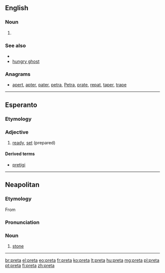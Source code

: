 ==English==

===Noun===
{{en-noun|?}}

# {{rfdef|lang=en}}

===See also===
* {{pedia}}
* [[hungry ghost]]

===Anagrams===
* [[apert#English|apert]], [[apter#English|apter]], [[pater#English|pater]], [[petra#English|petra]], [[Petra#English|Petra]], [[prate#English|prate]], [[repat#English|repat]], [[taper#English|taper]], [[trape#English|trape]]

----

==Esperanto==

===Etymology===
{{etyl|fr|eo}} {{term|prêt|lang=fr}}

===Adjective===
{{eo-adj}}

# [[ready]], [[set]] (prepared)

====Derived terms====
* [[pretigi]]

----

==Neapolitan==

===Etymology===
From {{etyl|la|nap}} {{term|petra|lang=la}}

===Pronunciation===
{{IPA|/'prɛta/|lang=nap}}

===Noun===
{{nap-noun|f|pl=pprete}}

# [[stone]]

----
[[br:preta]]
[[el:preta]]
[[eo:preta]]
[[fr:preta]]
[[ko:preta]]
[[lt:preta]]
[[hu:preta]]
[[mg:preta]]
[[pl:preta]]
[[pt:preta]]
[[fi:preta]]
[[zh:preta]]